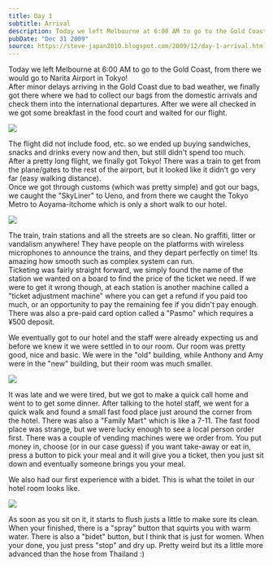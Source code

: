 ```yaml
---
title: Day 1
subtitle: Arrival
description: Today we left Melbourne at 6:00 AM to go to the Gold Coast, from there we would go to Narita Airport in Tokyo!  After minor delays arriving ...
pubDate: "Dec 31 2009"
source: https://steve-japan2010.blogspot.com/2009/12/day-1-arrival.html
---
```



Today we left Melbourne at 6:00 AM to go to the Gold Coast, from there we would go to Narita Airport in Tokyo!  
After minor delays arriving in the Gold Coast due to bad weather, we finally got there where we had to collect our bags from the domestic arrivals and check them into the international departures. After we were all checked in we got some breakfast in the food court and waited for our flight.

<Img originalAspectRatio src="2009-japan/tgdpnj8ae9bgoselexfy.jpg" />

The flight did not include food, etc. so we ended up buying sandwiches, snacks and drinks every now and then, but still didn't spend too much.  
After a pretty long flight, we finally got Tokyo! There was a train to get from the plane/gates to the rest of the airport, but it looked like it didn't go very far (easy walking distance).  
Once we got through customs (which was pretty simple) and got our bags, we caught the "SkyLiner" to Ueno, and from there we caught the Tokyo Metro to Aoyama-itchome which is only a short walk to our hotel.

<Img originalAspectRatio src="2009-japan/wpnnzurilwwndnqgskxv.jpg" />

The train, train stations and all the streets are so clean. No graffiti, litter or vandalism anywhere! They have people on the platforms with wireless microphones to announce the trains, and they depart perfectly on time! Its amazing how smooth such as complex system can run.  
Ticketing was fairly straight forward, we simply found the name of the station we wanted on a board to find the price of the ticket we need. If we were to get it wrong though, at each station is another machine called a "ticket adjustment machine" where you can get a refund if you paid too much, or an opportunity to pay the remaining fee if you didn't pay enough.  
There was also a pre-paid card option called a "Pasmo" which requires a ¥500 deposit.

We eventually got to our hotel and the staff were already expecting us and before we knew it we were settled in to our room. Our room was pretty good, nice and basic. We were in the "old" building, while Anthony and Amy were in the "new" building, but their room was much smaller.

<Img originalAspectRatio src="2009-japan/zuqbtt1dqr8h5fmod2tg.jpg" />

It was late and we were tired, but we got to make a quick call home and went to to get some dinner. After talking to the hotel staff, we went for a quick walk and found a small fast food place just around the corner from the hotel. There was also a "Family Mart" which is like a 7-11. The fast food place was strange, but we were lucky enough to see a local person order first. There was a couple of vending machines were we order from. You put money in, choose (or in our case guess) if you want take-away or eat in, press a button to pick your meal and it will give you a ticket, then you just sit down and eventually someone brings you your meal.

We also had our first experience with a bidet. This is what the toilet in our hotel room looks like.

<Img src="2009-japan/xifbw4e97k3vezippctq.jpg" />

As soon as you sit on it, it starts to flush justs a little to make sure its clean.  
When your finished, there is a "spray" button that squirts you with warm water. There is also a "bidet" button, but I think that is just for women. When your done, you just press "stop" and dry up. Pretty weird but its a little more advanced than the hose from Thailand :)
